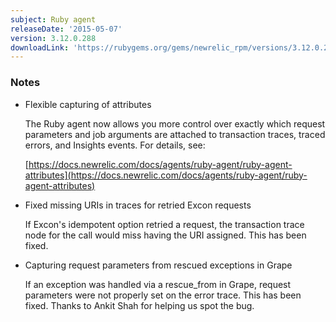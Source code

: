 ```yaml
---
subject: Ruby agent
releaseDate: '2015-05-07'
version: 3.12.0.288
downloadLink: 'https://rubygems.org/gems/newrelic_rpm/versions/3.12.0.288'
---
```


### Notes

* Flexible capturing of attributes

  The Ruby agent now allows you more control over exactly which request parameters and job arguments are attached to transaction traces, traced errors, and Insights events. For details, see:

  [https://docs.newrelic.com/docs/agents/ruby-agent/ruby-agent-attributes](https://docs.newrelic.com/docs/agents/ruby-agent/ruby-agent-attributes)
* Fixed missing URIs in traces for retried Excon requests

  If Excon's idempotent option retried a request, the transaction trace node for the call would miss having the URI assigned. This has been fixed.
* Capturing request parameters from rescued exceptions in Grape

  If an exception was handled via a rescue_from in Grape, request parameters were not properly set on the error trace. This has been fixed. Thanks to Ankit Shah for helping us spot the bug.
